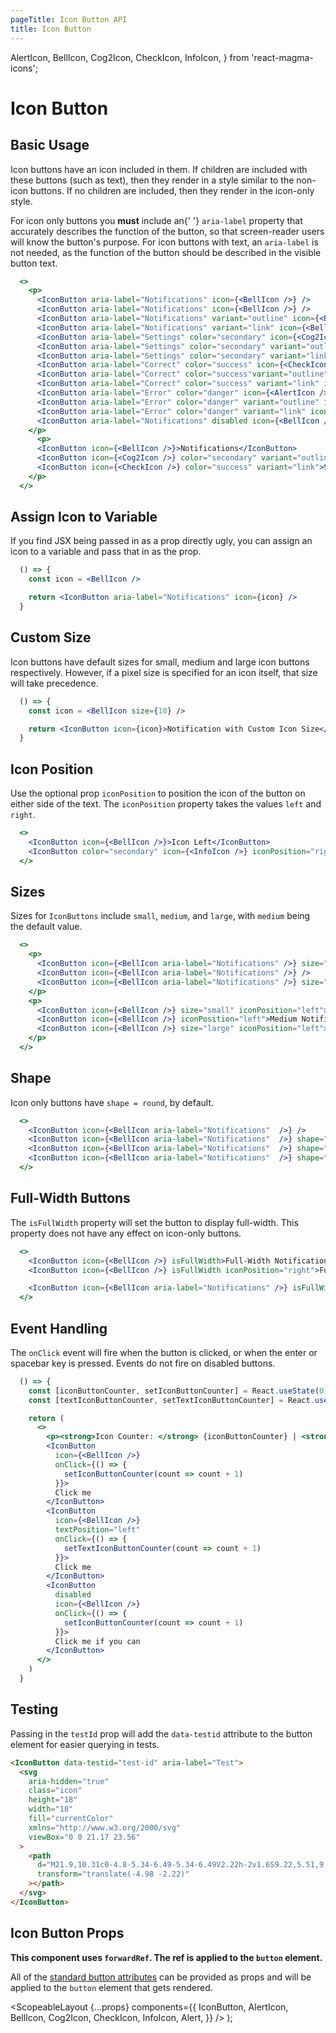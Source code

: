 ```yaml
---
pageTitle: Icon Button API
title: Icon Button
---
```


  AlertIcon,
  BellIcon,
  Cog2Icon,
  CheckIcon,
  InfoIcon,
} from 'react-magma-icons';

# Icon Button

## Basic Usage

Icon buttons have an icon included in them. If children are included with these buttons (such as text), then they render in a style similar to the non-icon buttons.
If no children are included, then they render in the icon-only style.

<Alert>
  For icon only buttons you <strong>must</strong> include an{' '}
  <code class="inverse">aria-label</code> property that accurately describes the
  function of the button, so that screen-reader users will know the button's
  purpose.
</Alert>
<Alert>
  For icon buttons with text, an <code class="inverse">aria-label</code> is not
  needed, as the function of the button should be described in the visible
  button text.
</Alert>

```.jsx
  <>
    <p>
      <IconButton aria-label="Notifications" icon={<BellIcon />} />
      <IconButton aria-label="Notifications" icon={<BellIcon />} />
      <IconButton aria-label="Notifications" variant="outline" icon={<BellIcon />} />
      <IconButton aria-label="Notifications" variant="link" icon={<BellIcon />} />
      <IconButton aria-label="Settings" color="secondary" icon={<Cog2Icon />} />
      <IconButton aria-label="Settings" color="secondary" variant="outline" icon={<Cog2Icon />} />
      <IconButton aria-label="Settings" color="secondary" variant="link" icon={<Cog2Icon />} />
      <IconButton aria-label="Correct" color="success" icon={<CheckIcon />} />
      <IconButton aria-label="Correct" color="success"variant="outline" icon={<CheckIcon />} />
      <IconButton aria-label="Correct" color="success" variant="link" icon={<CheckIcon />} />
      <IconButton aria-label="Error" color="danger" icon={<AlertIcon />} />
      <IconButton aria-label="Error" color="danger" variant="outline" icon={<AlertIcon />} />
      <IconButton aria-label="Error" color="danger" variant="link" icon={<AlertIcon />} />
      <IconButton aria-label="Notifications" disabled icon={<BellIcon />} />
    </p>
      <p>
      <IconButton icon={<BellIcon />}>Notifications</IconButton>
      <IconButton icon={<Cog2Icon />} color="secondary" variant="outline" >Settings</IconButton>
      <IconButton icon={<CheckIcon />} color="success" variant="link">Submit</IconButton>
    </p>
  </>
```

## Assign Icon to Variable

If you find JSX being passed in as a prop directly ugly, you can assign an icon to a variable and pass that in as the prop.

```.jsx
  () => {
    const icon = <BellIcon />

    return <IconButton aria-label="Notifications" icon={icon} />
  }
```

## Custom Size

Icon buttons have default sizes for small, medium and large icon buttons respectively. However, if a pixel size is specified for an icon itself, that size will take precedence.

```.jsx
  () => {
    const icon = <BellIcon size={10} />

    return <IconButton icon={icon}>Notification with Custom Icon Size</IconButton>
  }
```

## Icon Position

Use the optional prop `iconPosition` to position the icon of the button on either side of the text.
The `iconPosition` property takes the values `left` and `right`.

```.jsx
  <>
    <IconButton icon={<BellIcon />}>Icon Left</IconButton>
    <IconButton color="secondary" icon={<InfoIcon />} iconPosition="right">Icon Right</IconButton>
  </>
```

## Sizes

Sizes for `IconButtons` include `small`, `medium`, and `large`, with `medium` being the default value.

```.jsx
  <>
    <p>
      <IconButton icon={<BellIcon aria-label="Notifications" />} size="small" />
      <IconButton icon={<BellIcon aria-label="Notifications" />} />
      <IconButton icon={<BellIcon aria-label="Notifications" />} size="large" />
    </p>
    <p>
      <IconButton icon={<BellIcon />} size="small" iconPosition="left">Small Notifications</IconButton>
      <IconButton icon={<BellIcon />} iconPosition="left">Medium Notifications</IconButton>
      <IconButton icon={<BellIcon />} size="large" iconPosition="left">Large Notifications</IconButton>
    </p>
  </>
```

## Shape

Icon only buttons have `shape = round`, by default.

```.jsx
  <>
    <IconButton icon={<BellIcon aria-label="Notifications"  />} />
    <IconButton icon={<BellIcon aria-label="Notifications"  />} shape="fill" />
    <IconButton icon={<BellIcon aria-label="Notifications"  />} shape="rightCap" />
    <IconButton icon={<BellIcon aria-label="Notifications"  />} shape="leftCap" />
  </>
```

## Full-Width Buttons

The `isFullWidth` property will set the button to display full-width. This property does not have any effect on icon-only buttons.

```.jsx
  <>
    <IconButton icon={<BellIcon />} isFullWidth>Full-Width Notifications Button</IconButton>
    <IconButton icon={<BellIcon />} isFullWidth iconPosition="right">Full-Width Notifications Button</IconButton>

    <IconButton icon={<BellIcon aria-label="Notifications" />} isFullWidth />
  </>
```

## Event Handling

The `onClick` event will fire when the button is clicked, or when the enter or spacebar key is pressed.
Events do not fire on disabled buttons.

```.jsx
  () => {
    const [iconButtonCounter, setIconButtonCounter] = React.useState(0);
    const [textIconButtonCounter, setTextIconButtonCounter] = React.useState(0);

    return (
      <>
        <p><strong>Icon Counter: </strong> {iconButtonCounter} | <strong>Text Icon Counter: </strong> {textIconButtonCounter}</p>
        <IconButton
          icon={<BellIcon />}
          onClick={() => {
            setIconButtonCounter(count => count + 1)
          }}>
          Click me
        </IconButton>
        <IconButton
          icon={<BellIcon />}
          textPosition="left"
          onClick={() => {
            setTextIconButtonCounter(count => count + 1)
          }}>
          Click me
        </IconButton>
        <IconButton
          disabled
          icon={<BellIcon />}
          onClick={() => {
            setIconButtonCounter(count => count + 1)
          }}>
          Click me if you can
        </IconButton>
      </>
    )
  }
```

## Testing

Passing in the `testId` prop will add the `data-testid` attribute to the button element for easier querying in tests.

```html
<IconButton data-testid="test-id" aria-label="Test">
  <svg
    aria-hidden="true"
    class="icon"
    height="18"
    width="18"
    fill="currentColor"
    xmlns="http://www.w3.org/2000/svg"
    viewBox="0 0 21.17 23.56"
  >
    <path
      d="M21.9,10.31c0-4.8-5.34-6.49-5.34-6.49V2.22h-2v1.6S9.22,5.51,9.22,10.31,7,20.69,5,20.69v1.9h7.38a3.2,3.2,0,0,0,6.39,0h7.39v-1.9c-2,0-4.24-5.59-4.24-10.38Z"
      transform="translate(-4.98 -2.22)"
    ></path>
  </svg>
</IconButton>
```

## Icon Button Props

**This component uses `forwardRef`. The ref is applied to the `button` element.**

All of the [standard button attributes](https://developer.mozilla.org/en-US/docs/Web/HTML/Element/button) can be provided as props and will be applied to the `button` element that gets rendered.

<IconButtonProps />

  <ScopeableLayout
    {...props}
    components={{
      IconButton,
      AlertIcon,
      BellIcon,
      Cog2Icon,
      CheckIcon,
      InfoIcon,
      Alert,
    }}
  />
);
